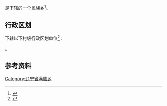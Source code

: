 {{中国乡级行政区|21/10/21/202/000}}

'''{{PAGENAMEBASE}}'''是{{PRC admin/fullname|21/10/21/202/000|3}}下辖的一个[[民族乡|民族乡]]<ref>{{PRC admin/ref sgc|{{PRC admin/parent|21/10/21/202/000}}}}</ref>。

== 行政区划 ==
{{PAGENAMEBASE}}下辖以下村级行政区划单位<ref>{{PRC admin/ref sgc|21/10/21/202/000}}</ref>：

{{PRC admin/children|21/10/21/202/000}}。

== 参考资料 ==
{{reflist}}

{{辽宁行政区划小作品}}
{{PRC admin/navcat|21/10/21/202/000}}
[[Category:辽宁省满族乡|Category:辽宁省满族乡]]